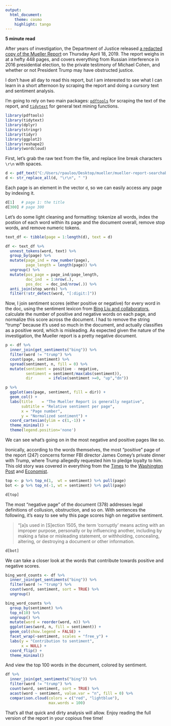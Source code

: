 ```yaml
---
output: 
  html_document:
    theme: cosmo
    highlight: tango
---
```



**5 minute read**

After years of investigation, the Department of Justice released [a redacted copy of the Mueller Report](https://www.cnn.com/2019/04/18/politics/full-mueller-report-pdf/index.html) on Thursday April 18, 2019. The report weighs in at a hefty 448 pages, and covers everything from Russian interference in 2016 presidential election, to the private testimony of Michael Cohen, and whether or not President Trump may have obstructed justice.    

I don't have all day to read this report, but I am interested to see what I can learn in a short afternoon by scraping the report and doing a cursory text and sentiment analysis.  

I'm going to rely on two main packages: [`pdftools`](https://github.com/ropensci/pdftools) for scraping the text of the report, and [`tidytext`](https://www.tidytextmining.com/) for general text mining functions.  

```r
library(pdftools)
library(tidytext)
library(dplyr)
library(stringr)
library(tidyr)
library(ggplot2)
library(reshape2)
library(wordcloud)
```


First, let's grab the raw text from the file, and replace line break characters `\r\n` with spaces.  
```r
d <- pdf_text("C:/Users/rpauloo/Desktop/mueller/mueller-report-searchable.pdf")
d <- str_replace_all(d, "\r\n", " ")
```

Each page is an element in the vector `d`, so we can easily access any page by indexing it.
```r
d[1]   # page 1: the title
d[300] # page 300
```

Let's do some light cleaning and formatting: tokenize all words, index the postion of each word within its page and the document overall, remove stop words, and remove numeric tokens.  
```r
text_df <- tibble(page = 1:length(d), text = d)

df <- text_df %>%
  unnest_tokens(word, text) %>% 
  group_by(page) %>% 
  mutate(page_ind = row_number(page),
         page_length = length(page)) %>% 
  ungroup() %>% 
  mutate(pos_page = page_ind/page_length,
         doc_ind  = 1:nrow(.),
         pos_doc  = doc_ind/nrow(.)) %>% 
  anti_join(stop_words) %>% 
  filter(!str_detect(word, "[:digit:]"))
```

Now, I join sentiment scores (either positive or negative) for every word in the doc, using the sentiment lexicon from [Bing Liu and collaborators](https://www.cs.uic.edu/~liub/FBS/sentiment-analysis.html), calculate the number of positive and negative words on each page, and normalize this score across the document. I had to remove the string "trump" because it's used so much in the document, and actually classifies as a positive word, which is misleading. As expected given the nature of the investigation, the Mueller report is a pretty negative document.  

```r
p <- df %>%
  inner_join(get_sentiments("bing")) %>% 
  filter(word != "trump") %>% 
  count(page, sentiment) %>% 
  spread(sentiment, n, fill = 0) %>%
  mutate(sentiment = positive - negative,
         sentiment = sentiment/max(abs(sentiment)),
         dir       = ifelse(sentiment >=0, "up","dn")) 

p %>% 
  ggplot(aes(page, sentiment, fill = dir)) +
  geom_col() +
  labs(title    = "The Mueller Report is generally negative",
       subtitle = "Relative sentiment per page",
       x = "Page number", 
       y = "Normalized sentiment") +
  coord_cartesian(ylim = c(1,-1)) +
  theme_minimal() +
  theme(legend.position='none') 
```

We can see what's going on in the most negative and positive pages like so.  

Ironically, according to the words themselves, the most "positive" page of the report (247) concerns former FBI director James Comey's private dinner with Trump, where Trump allegedly requested him to pledge loyalty to him. This old story was covered in everything from the [Times](https://www.nytimes.com/2017/05/11/us/politics/trump-comey-firing.html) to the [Washington Post](https://www.washingtonpost.com/world/national-security/i-expect-loyalty-trump-told-comey-according-to-written-testimony/2017/06/07/46413298-4bab-11e7-a186-60c031eab644_story.html?noredirect=on&utm_term=.4e49db8040fc) and [Economist](https://www.economist.com/united-states/2017/06/08/evidence-from-a-former-fbi-boss).  

```r
top <- p %>% top_n(1,  wt = sentiment) %>% pull(page)
bot <- p %>% top_n(-1, wt = sentiment) %>% pull(page)

d[top]
```

The most "negative page" of the document (378) addresses legal definitions of collusion, obstruction, and so on. With sentences the following, it's easy to see why this page scores high on negative sentiment.  

> "[a]s used in [S]ection 1505, the term 'corruptly' means acting with an improper purpose,  personally or by influencing another, including by making a false or misleading statement, or withholding,  concealing, altering, or destroying a document or other information.  

```r
d[bot]
```


We can take a closer look at the words that contribute towards positive and negative scores.  
```r
bing_word_counts <- df %>%
  inner_join(get_sentiments("bing")) %>%
  filter(word != "trump") %>% 
  count(word, sentiment, sort = TRUE) %>%
  ungroup()

bing_word_counts %>%
  group_by(sentiment) %>%
  top_n(10) %>%
  ungroup() %>%
  mutate(word = reorder(word, n)) %>%
  ggplot(aes(word, n, fill = sentiment)) +
  geom_col(show.legend = FALSE) +
  facet_wrap(~sentiment, scales = "free_y") +
  labs(y = "Contribution to sentiment",
       x = NULL) +
  coord_flip() +
  theme_minimal()
```

And view the top 100 words in the document, colored by sentiment. 

```r
df %>%
  inner_join(get_sentiments("bing")) %>%
  filter(word != "trump") %>% 
  count(word, sentiment, sort = TRUE) %>%
  acast(word ~ sentiment, value.var = "n", fill = 0) %>%
  comparison.cloud(colors = c("red", "lightblue"),
                   max.words = 100)
```


That's all that quick and dirty analysis will allow. Enjoy reading the full version of the report in your copious free time!  


